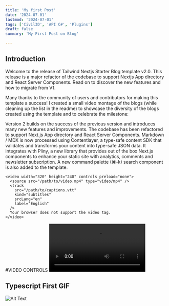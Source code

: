 ```yaml
---
title: 'My first Post'
date: '2024-07-01'
lastmod: '2024-07-01'
tags: ['Civil3D', 'API C#', 'Plugins']
draft: false
summary: 'My First Post on Blog'

---
```


## Introduction

Welcome to the release of Tailwind Nextjs Starter Blog template v2.0. This release is a major refactor of the codebase to support Nextjs App directory and React Server Components. Read on to discover the new features and how to migrate from V1.

Many thanks to the community of users and contributors for making this template a success! I created a small video montage of the blogs (while cleaning up the list in the readme) to showcase the diversity of the blogs created using the template and to celebrate the milestone:


Version 2 builds on the success of the previous version and introduces many new features and improvements. The codebase has been refactored to support Next.js App directory and React Server Components. Markdown / MDX is now processed using Contentlayer, a type-safe content SDK that validates and transforms your content into type-safe JSON data. It integrates with Pliny, a new library that provides out of the box Next.js components to enhance your static site with analytics, comments and newsletter subscription. A new command palette (⌘-k) search component is also added to the template.

    <video width="320" height="240" controls preload="none">
      <source src="/path/to/video.mp4" type="video/mp4" />
      <track
        src="/path/to/captions.vtt"
        kind="subtitles"
        srcLang="en"
        label="English"
      />
      Your browser does not support the video tag.
    </video>

#VIDEO CONTROLS
<video controls>
  <source
    src="https://player.cloudinary.com/embed/?public_id=v1624176389%2Fnext-mdx-video-blog%2Fhello-world_wwpzts&cloud_name=dpkreativ&player%5Bfluid%5D=true&player%5Bcontrols%5D=true&source%5Bsource_types%5D%5B0%5D=mp4"
  />
</video>


## Typescript First GIF

![Alt Text](https://media.giphy.com/media/vFKqnCdLPNOKc/giphy.gif)


